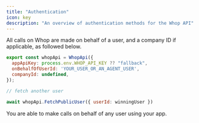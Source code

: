 ```yaml
---
title: "Authentication"
icon: key
description: "An overview of authentication methods for the Whop API"
---
```


All calls on Whop are made on behalf of a user, and a company ID if applicable, as followed below.


<CodeGroup>

```javascript get-user.ts
export const whopApi = WhopApi({
  appApiKey: process.env.WHOP_API_KEY ?? "fallback",
  onBehalfOfUserId: 'YOUR_USER_OR_AN_AGENT_USER',
  companyId: undefined,
});

// fetch another user

await whopApi.FetchPublicUser({ userId: winningUser })
```

</CodeGroup>

You are able to make calls on behalf of any user using your app.
